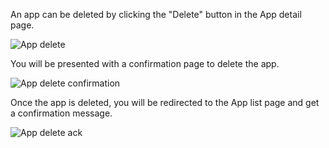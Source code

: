 An app can be deleted by clicking the "Delete" button in the App detail page.

![App delete](/images/app-delete.png)

You will be presented with a confirmation page to delete the app.

![App delete confirmation](/images/app-delete-conf.png)

Once the app is deleted, you will be redirected to the App list page and get a confirmation message.

![App delete ack](/images/app-delete-ack.png)

